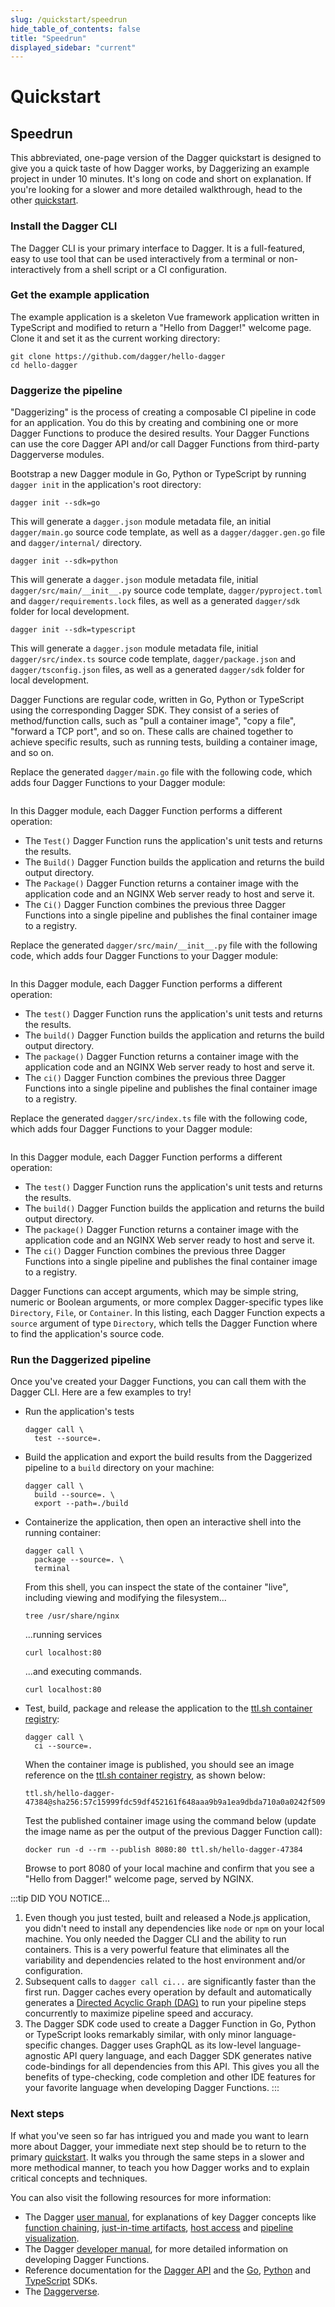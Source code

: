 ```yaml
---
slug: /quickstart/speedrun
hide_table_of_contents: false
title: "Speedrun"
displayed_sidebar: "current"
---
```


# Quickstart

## Speedrun

This abbreviated, one-page version of the Dagger quickstart is designed to give you a quick taste of how Dagger works, by Daggerizing an example project in under 10 minutes. It's long on code and short on explanation. If you're looking for a slower and more detailed walkthrough, head to the other [quickstart](./index.mdx).

### Install the Dagger CLI

The Dagger CLI is your primary interface to Dagger. It is a full-featured, easy to use tool that can be used interactively from a terminal or non-interactively from a shell script or a CI configuration.

<PartialInstallCli />

### Get the example application

The example application is a skeleton Vue framework application written in TypeScript and modified to return a "Hello from Dagger!" welcome page. Clone it and set it as the current working directory:

```shell
git clone https://github.com/dagger/hello-dagger
cd hello-dagger
```

### Daggerize the pipeline

"Daggerizing" is the process of creating a composable CI pipeline in code for an application. You do this by creating and combining one or more Dagger Functions to produce the desired results. Your Dagger Functions can use the core Dagger API and/or call Dagger Functions from third-party Daggerverse modules.

Bootstrap a new Dagger module in Go, Python or TypeScript by running `dagger init` in the application's root directory:

<Tabs groupId="language">
<TabItem value="Go">

```shell
dagger init --sdk=go
```

This will generate a `dagger.json` module metadata file, an initial `dagger/main.go` source code template, as well as a `dagger/dagger.gen.go` file and `dagger/internal/` directory.
</TabItem>
<TabItem value="Python">

```shell
dagger init --sdk=python
```

This will generate a `dagger.json` module metadata file, initial `dagger/src/main/__init__.py` source code template, `dagger/pyproject.toml` and `dagger/requirements.lock` files, as well as a generated `dagger/sdk` folder for local development.
</TabItem>
<TabItem value="TypeScript">

```shell
dagger init --sdk=typescript
```

This will generate a `dagger.json` module metadata file, initial `dagger/src/index.ts` source code template, `dagger/package.json` and `dagger/tsconfig.json` files, as well as a generated `dagger/sdk` folder for local development.
</TabItem>
</Tabs>

Dagger Functions are regular code, written in Go, Python or TypeScript using the corresponding Dagger SDK. They consist of a series of method/function calls, such as "pull a container image", "copy a file", "forward a TCP port", and so on. These calls are chained together to achieve specific results, such as running tests, building a container image, and so on.

<Tabs groupId="language">
<TabItem value="Go">

Replace the generated `dagger/main.go` file with the following code, which adds four Dagger Functions to your Dagger module:

```go file=./snippets/cache/go/main.go
```

In this Dagger module, each Dagger Function performs a different operation:

- The `Test()` Dagger Function runs the application's unit tests and returns the results.
- The `Build()` Dagger Function builds the application and returns the build output directory.
- The `Package()` Dagger Function returns a container image with the application code and an NGINX Web server ready to host and serve it.
- The `Ci()` Dagger Function combines the previous three Dagger Functions into a single pipeline and publishes the final container image to a registry.

</TabItem>
<TabItem value="Python">

Replace the generated `dagger/src/main/__init__.py` file with the following code, which adds four Dagger Functions to your Dagger module:

```python file=./snippets/cache/python/__init__.py
```

In this Dagger module, each Dagger Function performs a different operation:

- The `test()` Dagger Function runs the application's unit tests and returns the results.
- The `build()` Dagger Function builds the application and returns the build output directory.
- The `package()` Dagger Function returns a container image with the application code and an NGINX Web server ready to host and serve it.
- The `ci()` Dagger Function combines the previous three Dagger Functions into a single pipeline and publishes the final container image to a registry.

</TabItem>
<TabItem value="TypeScript">

Replace the generated `dagger/src/index.ts` file with the following code, which adds four Dagger Functions to your Dagger module:

```typescript file=./snippets/cache/typescript/index.ts
```

In this Dagger module, each Dagger Function performs a different operation:

- The `test()` Dagger Function runs the application's unit tests and returns the results.
- The `build()` Dagger Function builds the application and returns the build output directory.
- The `package()` Dagger Function returns a container image with the application code and an NGINX Web server ready to host and serve it.
- The `ci()` Dagger Function combines the previous three Dagger Functions into a single pipeline and publishes the final container image to a registry.

</TabItem>
</Tabs>

Dagger Functions can accept arguments, which may be simple string, numeric or Boolean arguments, or more complex Dagger-specific types like `Directory`, `File`, or `Container`. In this listing, each Dagger Function expects a `source` argument of type `Directory`, which tells the Dagger Function where to find the application's source code.

### Run the Daggerized pipeline

Once you've created your Dagger Functions, you can call them with the Dagger CLI. Here are a few examples to try!

- Run the application's tests

    ```shell
    dagger call \
      test --source=.
    ```

- Build the application and export the build results from the Daggerized pipeline to a `build` directory on your machine:

    ```shell
    dagger call \
      build --source=. \
      export --path=./build
    ```

- Containerize the application, then open an interactive shell into the running container:

    ```shell
    dagger call \
      package --source=. \
      terminal
    ```

    From this shell, you can inspect the state of the container "live", including viewing and modifying the filesystem...

    ```shell
    tree /usr/share/nginx
    ```

    ...running services

    ```shell
    curl localhost:80
    ```

    ...and executing commands.

    ```shell
    curl localhost:80
    ```

- Test, build, package and release the application to the [ttl.sh container registry](https://ttl.sh):

    ```shell
    dagger call \
      ci --source=.
    ```

    When the container image is published, you should see an image reference on the [ttl.sh container registry](https://ttl.sh), as shown below:

    ```
    ttl.sh/hello-dagger-47384@sha256:57c15999fdc59df452161f648aaa9b9a1ea9dbda710a0a0242f509966a286b4b
    ```

    Test the published container image using the command below (update the image name as per the output of the previous Dagger Function call):

    ```shell
    docker run -d --rm --publish 8080:80 ttl.sh/hello-dagger-47384
    ```

    Browse to port 8080 of your local machine and confirm that you see a "Hello from Dagger!" welcome page, served by NGINX.

:::tip DID YOU NOTICE...
1. Even though you just tested, built and released a Node.js application, you didn't need to install any dependencies like `node` or `npm` on your local machine. You only needed the Dagger CLI and the ability to run containers. This is a very powerful feature that eliminates all the variability and dependencies related to the host environment and/or configuration.
1. Subsequent calls to `dagger call ci...` are significantly faster than the first run. Dagger caches every operation by default and automatically generates a [Directed Acyclic Graph (DAG)](https://en.wikipedia.org/wiki/Directed_acyclic_graph) to run your pipeline steps concurrently to maximize pipeline speed and accuracy.
1. The Dagger SDK code used to create a Dagger Function in Go, Python or TypeScript looks remarkably similar, with only minor language-specific changes. Dagger uses GraphQL as its low-level language-agnostic API query language, and each Dagger SDK generates native code-bindings for all dependencies from this API. This gives you all the benefits of type-checking, code completion and other IDE features for your favorite language when developing Dagger Functions.
:::

### Next steps

If what you've seen so far has intrigued you and made you want to learn more about Dagger, your immediate next step should be to return to the primary [quickstart](./index.mdx). It walks you through the same steps in a slower and more methodical manner, to teach you how Dagger works and to explain critical concepts and techniques.

You can also visit the following resources for more information:

- The Dagger [user manual](../manuals/user/index.mdx), for explanations of key Dagger concepts like [function chaining](../manuals/user/functions/539201-chaining.mdx), [just-in-time artifacts](../manuals/user/artifacts/723090-artifacts.mdx), [host access](../manuals/user/host/539261-host.mdx) and [pipeline visualization](../manuals/user/visualization/701082-visualization.mdx).
- The Dagger [developer manual](../manuals/developer/index.mdx), for more detailed information on developing Dagger Functions.
- Reference documentation for the [Dagger API](https://docs.dagger.io/api/reference) and the [Go](https://pkg.go.dev/dagger.io/dagger), [Python](https://dagger-io.readthedocs.org/) and [TypeScript](../reference/typescript/modules.md) SDKs.
- The [Daggerverse](https://daggerverse.dev).
